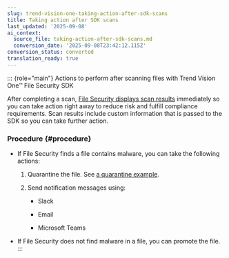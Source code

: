```yaml
---
slug: trend-vision-one-taking-action-after-sdk-scans
title: Taking action after SDK scans
last_updated: '2025-09-08'
ai_context:
  source_file: taking-action-after-sdk-scans.md
  conversion_date: '2025-09-08T23:42:12.115Z'
conversion_status: converted
translation_ready: true
---
```


::: {role="main"}
Actions to perform after scanning files with Trend Vision One™ File Security SDK

After completing a scan, [File Security displays scan results](file-security-intro-origin.mdx) immediately so you can take action right away to reduce risk and fulfill compliance requirements. Scan results include custom information that is passed to the SDK so you can take further action.

### Procedure {#procedure}

- If File Security finds a file contains malware, you can take the following actions:

  1.  Quarantine the file. See [a quarantine example](https://github.com/trendmicro/tm-v1-fs-python-sdk/blob/main/examples/aws_quarantine.py).

  2.  Send notification messages using:

      - Slack

      - Email

      - Microsoft Teams

- If File Security does not find malware in a file, you can promote the file.
:::
